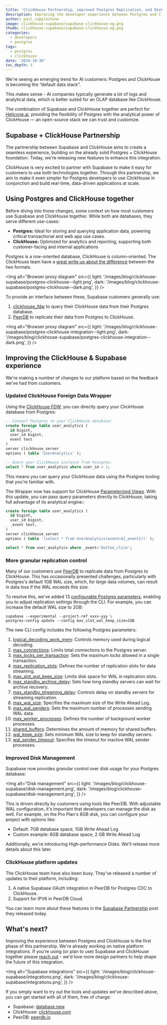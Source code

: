 ```yaml
---
title: 'ClickHouse Partnership, improved Postgres Replication, and Disk Management'
description: Improving the developer experience between Postgres and ClickHouse.
author: paul_copplestone
image: clickhouse-supabase/supabase-clickhouse-og.png
thumb: clickhouse-supabase/supabase-clickhouse-og.png
categories:
  - developers
  - postgres
tags:
  - postgres
  - clickhouse
date: '2024-10-30'
toc_depth: 3
---
```


We're seeing an emerging trend for AI customers: Postgres and ClickHouse is becoming the “default data stack”.

This makes sense - AI companies typically generate a lot of logs and analytical data, which is better suited for an OLAP database like ClickHouse.

<Quote img="justin-torre.png" caption="Justin Torre, CTO @ Helicone.ai">

The combination of Supabase and ClickHouse together are perfect for [Helicone.ai](https://helicone.ai), providing the flexibility of Postgres with the analytical power of ClickHouse — an open-source stack we can trust and customize.

</Quote>

## Supabase + ClickHouse Partnership

The partnership between Supabase and ClickHouse aims to create a seamless experience, building on the already solid Postgres + ClickHouse foundation. Today, we're releasing new features to enhance this integration.

<Quote img="aaron-katz.jpg" caption="Aaron Katz, CEO @ ClickHouse Inc.">

ClickHouse is very excited to partner with Supabase to make it easy for customers to use both technologies together. Through this partnership, we aim to make it even simpler for Postgres developers to use ClickHouse in conjunction and build real-time, data-driven applications at scale.

</Quote>

## Using Postgres and ClickHouse together

Before diving into those changes, some context on how most customers use Supabase and ClickHouse together. While both are databases, they serve different use-cases:

- **Postgres:** Ideal for storing and querying application data, powering critical transactional and web app use cases.
- **ClickHouse:** Optimized for analytics and reporting, supporting both customer-facing and internal applications

Postgres is a row-oriented database, ClickHouse is column-oriented. The ClickHouse team have a [great write up about the difference](https://clickhouse.com/docs/en/intro#row-oriented-vs-column-oriented-storage) between the two formats.

<Img
  alt="Browser proxy diagram"
  src={{
    light: '/images/blog/clickhouse-supabase/postgres-clickhouse--light.png',
    dark: '/images/blog/clickhouse-supabase/postgres-clickhouse--dark.png',
  }}
/>

To provide an interface between these, Supabase customers generally use:

1. [clickhouse_fdw](https://supabase.com/docs/guides/database/extensions/wrappers/clickhouse) to query their ClickHouse data from their Postgres database.
2. [PeerDB](https://www.peerdb.io/) to replicate their data from Postgres to ClickHouse.

<Img
  alt="Browser proxy diagram"
  src={{
    light: '/images/blog/clickhouse-supabase/postgres-clickhouse-integration--light.png',
    dark: '/images/blog/clickhouse-supabase/postgres-clickhouse-integration--dark.png',
  }}
/>

## Improving the ClickHouse & Supabase experience

We're making a number of changes to our platform based on the feedback we've had from customers.

### Updated ClickHouse Foreign Data Wrapper

Using the [ClickHouse FDW](https://fdw.dev/catalog/clickhouse/), you can directly query your ClickHouse database from Postgres:

```sql
-- Connect Postgres to your ClickHouse database:
create foreign table user_analytics (
  id bigint,
  user_id bigint,
  event text
)
server clickhouse_server
options ( table 'UserAnalytics' );

-- Query your ClickHouse instance from Postgres:
select * from user_analytics where user_id = 1;
```

This means you can query your ClickHouse data using the Postgres tooling that you're familiar with.

The Wrapper now has support for ClickHouse [Parameterized Views](https://clickhouse.com/docs/en/sql-reference/statements/create/view#parameterized-view). With this update, you can pass query parameters directly to ClickHouse, taking full advantage of its analytical engine::

```sql
create foreign table user_analytics (
  id bigint,
  user_id bigint,
  _event text,
)
server clickhouse_server
options ( table '(select * from UserAnalytics(event=${_event}))' );

select * from user_analytics where _event='button_click';
```

### More granular replication control

Many of our customers use [PeerDB](https://www.peerdb.io/) to replicate data from Postgres to ClickHouse. This has occasionally presented challenges, particularly with Postgres's default 1GB WAL size, which, for large data volumes, can result in data loss if the WAL exceeds this size.

To resolve this, we've added 13 [configurable Postgres parameters](/docs/guides/database/custom-postgres-config), enabling you to adjust replication settings through the CLI. For example, you can increase the default WAL size to 2GB:

```
supabase --experimental --project-ref xxxx-yyy \
postgres-config update --config max_slot_wal_keep_size=2GB
```

The new CLI config includes the following Postgres parameters:

1. [logical_decoding_work_mem](https://www.postgresql.org/docs/current/runtime-config-resource.html#GUC-LOGICAL-DECODING-WORK-MEM): Controls memory used during logical decoding.
2. [max_connections](https://www.postgresql.org/docs/current/runtime-config-connection.html#GUC-MAX-CONNECTIONS): Limits total connections to the Postgres server.
3. [max_locks_per_transaction](https://www.postgresql.org/docs/current/runtime-config-locks.html#GUC-MAX-LOCKS-PER-TRANSACTION): Sets the maximum locks allowed in a single transaction.
4. [max_replication_slots](https://www.postgresql.org/docs/current/runtime-config-replication.html#GUC-MAX-REPLICATION-SLOTS): Defines the number of replication slots for data streaming.
5. [max_slot_wal_keep_size](https://www.postgresql.org/docs/current/runtime-config-replication.html#GUC-MAX-SLOT-WAL-KEEP-SIZE): Limits disk space for WAL in replication slots.
6. [max_standby_archive_delay](https://www.postgresql.org/docs/current/runtime-config-replication.html#GUC-MAX-STANDBY-ARCHIVE-DELAY): Sets how long standby servers can wait for archive recovery.
7. [max_standby_streaming_delay](https://www.postgresql.org/docs/current/runtime-config-replication.html#GUC-MAX-STANDBY-STREAMING-DELAY): Controls delay on standby servers for streaming replication.
8. [max_wal_size](https://www.postgresql.org/docs/current/runtime-config-wal.html#GUC-MAX-WAL-SIZE): Specifies the maximum size of the Write Ahead Log.
9. [max_wal_senders](https://www.postgresql.org/docs/current/runtime-config-replication.html#GUC-MAX-WAL-SENDERS): Sets the maximum number of processes sending WAL data.
10. [max_worker_processes](https://www.postgresql.org/docs/current/runtime-config-resource.html#GUC-MAX-WORKER-PROCESSES): Defines the number of background worker processes.
11. [shared_buffers](https://www.postgresql.org/docs/current/runtime-config-resource.html#GUC-SHARED-BUFFERS): Determines the amount of memory for shared buffers.
12. [wal_keep_size](https://www.postgresql.org/docs/current/runtime-config-replication.html#GUC-WAL-KEEP-SIZE): Sets minimum WAL size to keep for standby servers.
13. [wal_sender_timeout](https://www.postgresql.org/docs/current/runtime-config-replication.html#GUC-WAL-SENDER-TIMEOUT): Specifies the timeout for inactive WAL sender processes.

### Improved Disk Management

Supabase now provides granular control over disk usage for your Postgres database:

<Img
  alt="Disk management"
  src={{
    light: '/images/blog/clickhouse-supabase/disk-management.png',
    dark: '/images/blog/clickhouse-supabase/disk-management.png',
  }}
/>

This is driven directly by customers using tools like PeerDB. With adjustable WAL configuration, it's important that developers can manage the disk as well. For example, on the Pro Plan's 8GB disk, you can configure your project with options like:

- Default: 7GB database space, 1GB Write Ahead Log
- Custom example: 6GB database space, 2 GB Write Ahead Log

Additionally, we're introducing High-performance Disks. We'll release more details about this later.

### ClickHouse platform updates

The ClickHouse team have also been busy. They've released a number of updates to their platform, including:

1. A native Supabase OAuth integration in PeerDB for Postgres CDC to ClickHouse.
2. Support for IPV6 in PeerDB Cloud.

You can learn more about these features in the [Supabase Partnership](https://clickhouse.com/blog/supabase-partnership-native-postgres-replication-clickhouse-fdw) post they released today.

## What's next?

Improving the experience between Postgres and ClickHouse is the first phase of this partnership. We're already working on native platform integrations. If you're using (or plan to use) Supabase and ClickHouse together please [reach out](https://supabase.com/enterprise) - we'd love more design partners to help shape the future of this integration.

<Img
  alt="Supabase integrations"
  src={{
    light: '/images/blog/clickhouse-supabase/integrations.png',
    dark: '/images/blog/clickhouse-supabase/integrations.png',
  }}
/>

If you simply want to try out the tools and updates we've described above, you can get started with all of them, free of charge:

- Supabase: [database.new](https://database.new)
- ClickHouse: [clickhouse.com](https://clickhouse.com/)
- PeerDB: [peerdb.io](https://www.peerdb.io/)
